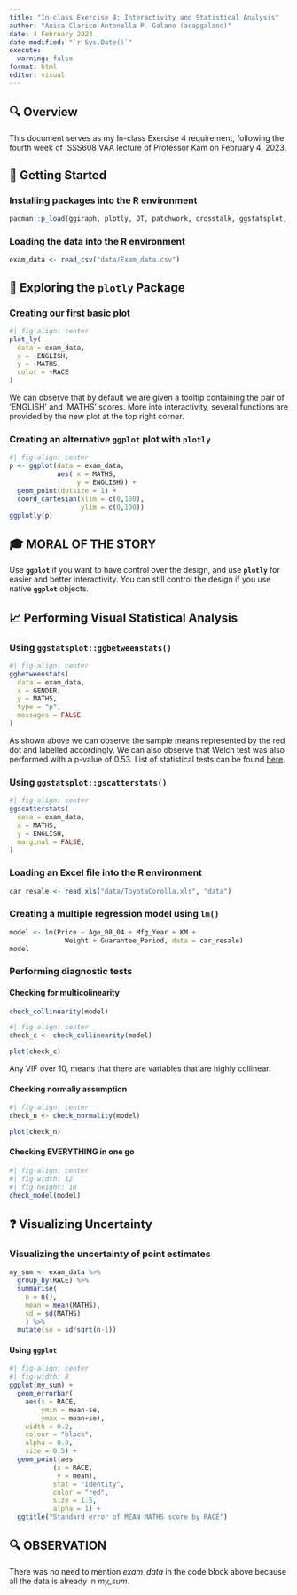 ```yaml
---
title: "In-class Exercise 4: Interactivity and Statistical Analysis"
author: "Anica Clarice Antonella P. Galano (acapgalano)"
date: 4 February 2023
date-modified: "`r Sys.Date()`"
execute:
  warning: false
format: html
editor: visual
---
```


## 🔍 Overview

This document serves as my In-class Exercise 4 requirement, following the fourth week of ISSS608 VAA lecture of Professor Kam on February 4, 2023.

## 🌱 Getting Started

### Installing packages into the R environment

```r
pacman::p_load(ggiraph, plotly, DT, patchwork, crosstalk, ggstatsplot, readxl, performance, parameters, see, ggdist, tidyverse)
```

### Loading the data into the R environment

```r
exam_data <- read_csv("data/Exam_data.csv")
```

## 🚀 Exploring the **`plotly`** Package

### Creating our first basic plot

```r
#| fig-align: center
plot_ly(
  data = exam_data,
  x = ~ENGLISH,
  y = ~MATHS,
  color = ~RACE
)
```

We can observe that by default we are given a tooltip containing the pair of 'ENGLISH' and 'MATHS' scores. More into interactivity, several functions are provided by the new plot at the top right corner.

### Creating an alternative `ggplot` plot with `plotly`

```r
#| fig-align: center
p <- ggplot(data = exam_data,
            aes( x = MATHS,
                 y = ENGLISH)) + 
  geom_point(dotsize = 1) + 
  coord_cartesian(xlim = c(0,100),
                  ylim = c(0,100))
ggplotly(p)
```

::: {.callout-note icon="false"}
## 🎓 MORAL OF THE STORY

Use **`ggplot`** if you want to have control over the design, and use **`plotly`** for easier and better interactivity. You can still control the design if you use native **`ggplot`** objects.
:::

## 📈 Performing Visual Statistical Analysis

### Using `ggstatsplot::ggbetweenstats()`

```r
#| fig-align: center
ggbetweenstats(
  data = exam_data,
  x = GENDER,
  y = MATHS,
  type = "p",
  messages = FALSE
)
```

As shown above we can observe the sample means represented by the red dot and labelled accordingly. We can also observe that Welch test was also performed with a p-value of 0.53. List of statistical tests can be found [here](https://indrajeetpatil.github.io/statsExpressions/ "{statsExpressions}: Tidy dataframes and expressions with statistical details").

### Using `ggstatsplot::gscatterstats()`

```r
#| fig-align: center
ggscatterstats(
  data = exam_data,
  x = MATHS,
  y = ENGLISH,
  marginal = FALSE,
)
```

### Loading an Excel file into the R environment

```r
car_resale <- read_xls("data/ToyotaCorolla.xls", "data")
```

### Creating a multiple regression model using `lm()`

```r
model <- lm(Price ~ Age_08_04 + Mfg_Year + KM + 
              Weight + Guarantee_Period, data = car_resale)
model
```

### Performing diagnostic tests

#### Checking for multicolinearity

```r
check_collinearity(model)
```

```r
#| fig-align: center
check_c <- check_collinearity(model)

plot(check_c)
```

Any VIF over 10, means that there are variables that are highly collinear.

#### Checking normaliy assumption

```r
#| fig-align: center
check_n <- check_normality(model)

plot(check_n)
```

#### Checking EVERYTHING in one go

```r
#| fig-align: center
#| fig-width: 12
#| fig-height: 10
check_model(model)
```

## ❓ Visualizing Uncertainty

### Visualizing the uncertainty of point estimates

```r
my_sum <- exam_data %>% 
  group_by(RACE) %>%
  summarise(
    n = n(),
    mean = mean(MATHS),
    sd = sd(MATHS)
    ) %>%
  mutate(se = sd/sqrt(n-1))
```

#### Using `ggplot`

```r
#| fig-align: center
#| fig-width: 8
ggplot(my_sum) +
  geom_errorbar(
    aes(x = RACE, 
        ymin = mean-se, 
        ymax = mean+se), 
    width = 0.2, 
    colour = "black", 
    alpha = 0.9, 
    size = 0.5) +
  geom_point(aes
           (x = RACE, 
            y = mean), 
           stat = "identity", 
           color = "red",
           size = 1.5,
           alpha = 1) +
  ggtitle("Standard error of MEAN MATHS score by RACE")
```

::: {.callout-note icon="false"}
## 🔍 OBSERVATION

There was no need to mention *exam_data* in the code block above because all the data is already in *my_sum*.
:::
